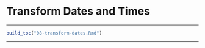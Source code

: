 
# Transform Dates and Times

***

```r
build_toc("08-transform-dates.Rmd")
```

***

<!--
## Apply a function to each element of a list

You want to

#### Solution {-}

#### Discussion {-}
-->